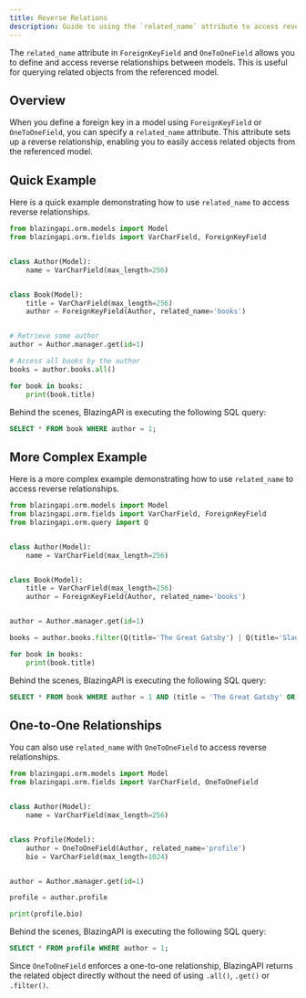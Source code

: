 ```yaml
---
title: Reverse Relations
description: Guide to using the `related_name` attribute to access reverse relations in BlazingAPI.
---
```


The `related_name` attribute in `ForeignKeyField` and `OneToOneField` allows you to define and access reverse relationships between models. This is useful for querying related objects from the referenced model.

## Overview

When you define a foreign key in a model using `ForeignKeyField` or `OneToOneField`, you can specify a `related_name` attribute. This attribute sets up a reverse relationship, enabling you to easily access related objects from the referenced model.

## Quick Example

Here is a quick example demonstrating how to use `related_name` to access reverse relationships.

```python
from blazingapi.orm.models import Model
from blazingapi.orm.fields import VarCharField, ForeignKeyField


class Author(Model):
    name = VarCharField(max_length=256)


class Book(Model):
    title = VarCharField(max_length=256)
    author = ForeignKeyField(Author, related_name='books')


# Retrieve some author
author = Author.manager.get(id=1)

# Access all books by the author
books = author.books.all()

for book in books:
    print(book.title)
```

Behind the scenes, BlazingAPI is executing the following SQL query:

```sql
SELECT * FROM book WHERE author = 1;
```

## More Complex Example

Here is a more complex example demonstrating how to use `related_name` to access reverse relationships.

```python
from blazingapi.orm.models import Model
from blazingapi.orm.fields import VarCharField, ForeignKeyField
from blazingapi.orm.query import Q


class Author(Model):
    name = VarCharField(max_length=256)


class Book(Model):
    title = VarCharField(max_length=256)
    author = ForeignKeyField(Author, related_name='books')


author = Author.manager.get(id=1)

books = author.books.filter(Q(title='The Great Gatsby') | Q(title='Slaughterhouse-Five'))

for book in books:
    print(book.title)
```

Behind the scenes, BlazingAPI is executing the following SQL query:

```sql
SELECT * FROM book WHERE author = 1 AND (title = 'The Great Gatsby' OR title = 'Slaughterhouse-Five');
```

## One-to-One Relationships

You can also use `related_name` with `OneToOneField` to access reverse relationships.

```python
from blazingapi.orm.models import Model
from blazingapi.orm.fields import VarCharField, OneToOneField


class Author(Model):
    name = VarCharField(max_length=256)


class Profile(Model):
    author = OneToOneField(Author, related_name='profile')
    bio = VarCharField(max_length=1024)


author = Author.manager.get(id=1)

profile = author.profile

print(profile.bio)
```

Behind the scenes, BlazingAPI is executing the following SQL query:

```sql
SELECT * FROM profile WHERE author = 1;
```

Since `OneToOneField` enforces a one-to-one relationship, BlazingAPI returns the related object directly without the need of using `.all()`, `.get()` or `.filter()`.